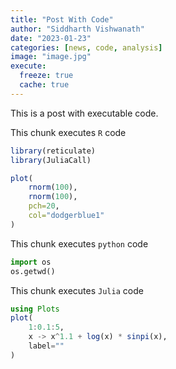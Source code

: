 ```yaml
---
title: "Post With Code"
author: "Siddharth Vishwanath"
date: "2023-01-23"
categories: [news, code, analysis]
image: "image.jpg"
execute:
  freeze: true
  cache: true
---
```


This is a post with executable code.

This chunk executes `R` code

```r
library(reticulate)
library(JuliaCall)
```

```r
plot(
    rnorm(100), 
    rnorm(100),
    pch=20,
    col="dodgerblue1"
)
```




This chunk executes `python` code


```python
import os
os.getwd()
```
This chunk executes `Julia` code

```julia
using Plots
plot(
    1:0.1:5, 
    x -> x^1.1 + log(x) * sinpi(x), 
    label=""
)
```
